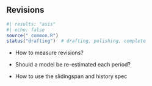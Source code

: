 ## Revisions

```r
#| results: "asis"
#| echo: false
source("_common.R")
status("drafting")  # drafting, polishing, complete
```

-   How to measure revisions?

-   Should a model be re-estimated each period?

-   How to use the slidingspan and history spec
